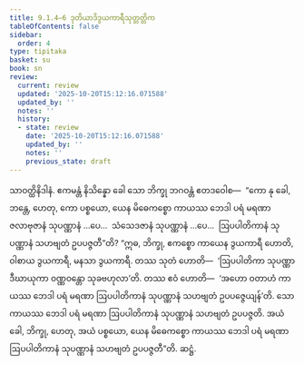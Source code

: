 ```yaml
---
title: 9.1.4–6 ဒုတိယာဒိဒွယကာရီသုတ္တတ္တိက
tableOfContents: false
sidebar:
  order: 4
type: tipitaka
basket: su
book: sn
review:
  current: review
  updated: '2025-10-20T15:12:16.071588'
  updated_by: ''
  notes: ''
  history:
  - state: review
    date: '2025-10-20T15:12:16.071588'
    updated_by: ''
    notes: ''
    previous_state: draft
---
```



<DynamicBreadcrumb />


<ReviewStatus review={frontmatter.review} showDetails={true} />

<HypothesisAnnotation frontmatter={frontmatter} />

<Division number="395–397" book="sn" e="ch" v="18" p="337">

<Paragraph number="1191" book="sn">
သာဝတ္ထိနိဒါနံ. ဧကမန္တံ နိသိန္နော ခေါ သော ဘိက္ခု ဘဂဝန္တံ ဧတဒဝေါစ—  “ကော နု ခေါ, ဘန္တေ, ဟေတု, ကော ပစ္စယော, ယေန မိဓေကစ္စော ကာယဿ ဘေဒါ ပရံ မရဏာ ဇလာဗုဇာနံ သုပဏ္ဏာနံ …ပေ…  သံသေဒဇာနံ သုပဏ္ဏာနံ …ပေ…  ဩပပါတိကာနံ သုပဏ္ဏာနံ သဟဗျတံ ဥပပဇ္ဇတီ”တိ? “ဣဓ, ဘိက္ခု, ဧကစ္စော ကာယေန ဒွယကာရီ ဟောတိ, ဝါစာယ ဒွယကာရီ, မနသာ ဒွယကာရီ. တဿ သုတံ ဟောတိ—  ‘ဩပပါတိကာ သုပဏ္ဏာ ဒီဃာယုကာ ဝဏ္ဏဝန္တော သုခဗဟုလာ’တိ. တဿ ဧဝံ ဟောတိ—  ‘အဟော ဝတာဟံ ကာယဿ ဘေဒါ ပရံ မရဏာ ဩပပါတိကာနံ သုပဏ္ဏာနံ သဟဗျတံ ဥပပဇ္ဇေယျန်’တိ. သော ကာယဿ ဘေဒါ ပရံ မရဏာ ဩပပါတိကာနံ သုပဏ္ဏာနံ သဟဗျတံ ဥပပဇ္ဇတိ. အယံ ခေါ, ဘိက္ခု, ဟေတု, အယံ ပစ္စယော, ယေန မိဓေကစ္စော ကာယဿ ဘေဒါ ပရံ မရဏာ ဩပပါတိကာနံ သုပဏ္ဏာနံ သဟဗျတံ ဥပပဇ္ဇတီ”တိ.

</Paragraph>
</Division>

<Paragraph number="1192" type="center" book="sn">
ဆဋ္ဌံ.
</Paragraph>